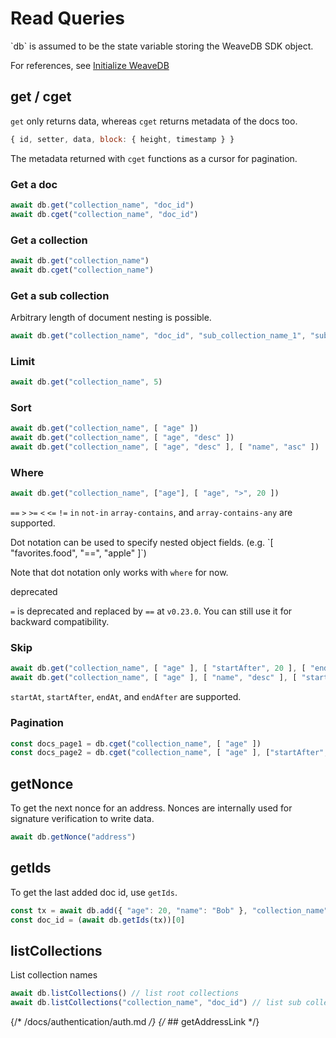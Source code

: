 
# Read Queries

<Callout type="info" emoji="💡">
`db` is assumed to be the state variable storing the WeaveDB SDK object.

For references, see [Initialize WeaveDB](/quick-start#initialize-weavedb)
</Callout>

## get / cget

`get` only returns data, whereas `cget` returns metadata of the docs too.

```js copy
{ id, setter, data, block: { height, timestamp } }
```

The metadata returned with `cget` functions as a cursor for pagination.

### Get a doc

```js copy
await db.get("collection_name", "doc_id")
await db.cget("collection_name", "doc_id")
```

### Get a collection

```js copy
await db.get("collection_name")
await db.cget("collection_name")
```

### Get a sub collection

Arbitrary length of document nesting is possible.

```js copy
await db.get("collection_name", "doc_id", "sub_collection_name_1", "sub_doc_id_1", "sub_collection_name_2")
```

### Limit

```js copy
await db.get("collection_name", 5)
```

### Sort

```js copy
await db.get("collection_name", [ "age" ])
await db.get("collection_name", [ "age", "desc" ])
await db.get("collection_name", [ "age", "desc" ], [ "name", "asc" ])
```

### Where

```js copy
await db.get("collection_name", ["age"], [ "age", ">", 20 ])
```

`==` `>` `>=` `<` `<=` `!=` `in` `not-in` `array-contains`, and `array-contains-any` are supported.

<Callout type="info" emoji="💡">
Dot notation can be used to specify nested object fields. (e.g. `[ "favorites.food", "==", "apple" ]`)
 
Note that dot notation only works with `where` for now.
</Callout>

<Callout type="warning" emoji="⚠️">
deprecated

`=` is deprecated and replaced by `==` at `v0.23.0`. You can still use it for backward compatibility.
</Callout>

### Skip

```js copy
await db.get("collection_name", [ "age" ], [ "startAfter", 20 ], [ "endAt", 60 ])
await db.get("collection_name", [ "age" ], [ "name", "desc" ], [ "startAfter", 20, "Bob" ])
```

`startAt`, `startAfter`, `endAt`, and `endAfter` are supported.

### Pagination

```js copy
const docs_page1 = db.cget("collection_name", [ "age" ])
const docs_page2 = db.cget("collection_name", [ "age" ], ["startAfter", docs_page1[docs_page1.length - 1]])
```
## getNonce

To get the next nonce for an address. Nonces are internally used for signature verification to write data.

```js copy
await db.getNonce("address")
```

## getIds

To get the last added doc id, use `getIds`.

```js copy
const tx = await db.add({ "age": 20, "name": "Bob" }, "collection_name")
const doc_id = (await db.getIds(tx))[0]
```

## listCollections

List collection names

```js copy
await db.listCollections() // list root collections
await db.listCollections("collection_name", "doc_id") // list sub collections
```
{/* /docs/authentication/auth.md */}
{/* ## getAddressLink */}

